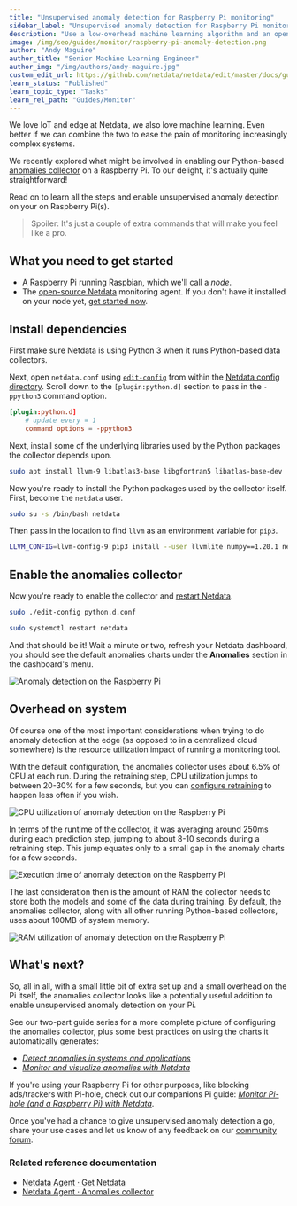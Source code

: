```yaml
---
title: "Unsupervised anomaly detection for Raspberry Pi monitoring"
sidebar_label: "Unsupervised anomaly detection for Raspberry Pi monitoring"
description: "Use a low-overhead machine learning algorithm and an open-source monitoring tool to detect anomalous metrics on a Raspberry Pi."
image: /img/seo/guides/monitor/raspberry-pi-anomaly-detection.png
author: "Andy Maguire"
author_title: "Senior Machine Learning Engineer"
author_img: "/img/authors/andy-maguire.jpg"
custom_edit_url: https://github.com/netdata/netdata/edit/master/docs/guides/monitor/raspberry-pi-anomaly-detection.md
learn_status: "Published"
learn_topic_type: "Tasks"
learn_rel_path: "Guides/Monitor"
---
```


We love IoT and edge at Netdata, we also love machine learning. Even better if we can combine the two to ease the pain
of monitoring increasingly complex systems.

We recently explored what might be involved in enabling our Python-based [anomalies
collector](https://github.com/netdata/netdata/blob/master/collectors/python.d.plugin/anomalies/README.md) on a Raspberry Pi. To our delight, it's actually quite
straightforward! 

Read on to learn all the steps and enable unsupervised anomaly detection on your on Raspberry Pi(s).

> Spoiler: It's just a couple of extra commands that will make you feel like a pro.

## What you need to get started

- A Raspberry Pi running Raspbian, which we'll call a _node_.
- The [open-source Netdata](https://github.com/netdata/netdata) monitoring agent. If you don't have it installed on your
  node yet, [get started now](https://github.com/netdata/netdata/blob/master/docs/get-started.mdx).

## Install dependencies

First make sure Netdata is using Python 3 when it runs Python-based data collectors. 

Next, open `netdata.conf` using [`edit-config`](/docs/nightly/setup/setup#use-edit-config-to-edit-configuration-files)
from within the [Netdata config directory](/docs/nightly/setup/setup#the-netdata-config-directory). Scroll down to the
`[plugin:python.d]` section to pass in the `-ppython3` command option. 

```conf
[plugin:python.d]
    # update every = 1
    command options = -ppython3
```

Next, install some of the underlying libraries used by the Python packages the collector depends upon.

```bash
sudo apt install llvm-9 libatlas3-base libgfortran5 libatlas-base-dev
```

Now you're ready to install the Python packages used by the collector itself. First, become the `netdata` user.

```bash
sudo su -s /bin/bash netdata
```

Then pass in the location to find `llvm` as an environment variable for `pip3`.

```bash
LLVM_CONFIG=llvm-config-9 pip3 install --user llvmlite numpy==1.20.1 netdata-pandas==0.0.38 numba==0.50.1 scikit-learn==0.23.2 pyod==0.8.3
```

## Enable the anomalies collector

Now you're ready to enable the collector and [restart Netdata](/docs/nightly/operations/start-stop-or-restart-the-netdata-agent).

```bash
sudo ./edit-config python.d.conf

sudo systemctl restart netdata
```

And that should be it! Wait a minute or two, refresh your Netdata dashboard, you should see the default anomalies
charts under the **Anomalies** section in the dashboard's menu.

![Anomaly detection on the Raspberry
Pi](https://user-images.githubusercontent.com/1153921/110149717-9d749c00-7d9b-11eb-853c-e041a36f0a41.png)

## Overhead on system

Of course one of the most important considerations when trying to do anomaly detection at the edge (as opposed to in a
centralized cloud somewhere) is the resource utilization impact of running a monitoring tool.

With the default configuration, the anomalies collector uses about 6.5% of CPU at each run. During the retraining step,
CPU utilization jumps to between 20-30% for a few seconds, but you can [configure
retraining](https://github.com/netdata/netdata/blob/master/collectors/python.d.plugin/anomalies/README.md#configuration) to happen less often if you wish.

![CPU utilization of anomaly detection on the Raspberry
Pi](https://user-images.githubusercontent.com/1153921/110149718-9d749c00-7d9b-11eb-9af8-46e2032cd1d0.png)

In terms of the runtime of the collector, it was averaging around 250ms during each prediction step, jumping to about
8-10 seconds during a retraining step. This jump equates only to a small gap in the anomaly charts for a few seconds.

![Execution time of anomaly detection on the Raspberry
Pi](https://user-images.githubusercontent.com/1153921/110149715-9cdc0580-7d9b-11eb-826d-faf6f620621a.png)

The last consideration then is the amount of RAM the collector needs to store both the models and some of the data
during training. By default, the anomalies collector, along with all other running Python-based collectors, uses about
100MB of system memory.

![RAM utilization of anomaly detection on the Raspberry
Pi](https://user-images.githubusercontent.com/1153921/110149720-9e0d3280-7d9b-11eb-883d-b1d4d9b9b5e1.png)

## What's next?

So, all in all, with a small little bit of extra set up and a small overhead on the Pi itself, the anomalies collector
looks like a potentially useful addition to enable unsupervised anomaly detection on your Pi.

See our two-part guide series for a more complete picture of configuring the anomalies collector, plus some best
practices on using the charts it automatically generates:

- [_Detect anomalies in systems and applications_](/docs/nightly/guides/monitor/detect-anomalies-in-systems-and-applications)
- [_Monitor and visualize anomalies with Netdata_](/docs/nightly/guides/monitor/monitor-and-visualize-anomalies-with-netdata-part-2)

If you're using your Raspberry Pi for other purposes, like blocking ads/trackers with Pi-hole, check out our companions
Pi guide: [_Monitor Pi-hole (and a Raspberry Pi) with Netdata_](/docs/nightly/guides/monitor/monitor-pi-hole-and-a-raspberry-pi-with-netdata).

Once you've had a chance to give unsupervised anomaly detection a go, share your use cases and let us know of any
feedback on our [community forum](https://community.netdata.cloud/t/anomalies-collector-feedback-megathread/767).  

### Related reference documentation

- [Netdata Agent · Get Netdata](https://github.com/netdata/netdata/blob/master/docs/get-started.mdx)
- [Netdata Agent · Anomalies collector](/docs/nightly/references/collectors-references/misc/anomalies)


